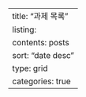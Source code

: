 ---
title: "과제 목록"
listing:
  contents: posts
  sort: "date desc"
  type: grid 
  categories: true
---